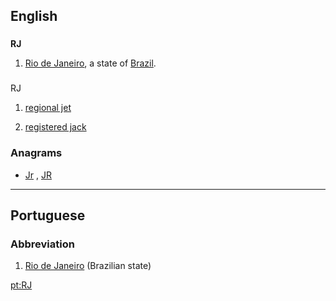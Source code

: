 ==English==

==={{abbreviation-old|en}}===
'''RJ'''

# [[Rio de Janeiro]], a state of [[Brazil]].

==={{initialism-old|en}}===
; RJ

# {{context|aviation|lang=en}} [[regional jet]]
# {{context|telecommunication|lang=en}} [[registered jack]]

===Anagrams===
* [[Jr#English|Jr]] , [[JR#English|JR]]

----

==Portuguese==

===Abbreviation===
{{head|pt|abbreviation}}

# [[Rio de Janeiro]] (Brazilian state)

[[pt:RJ]]
